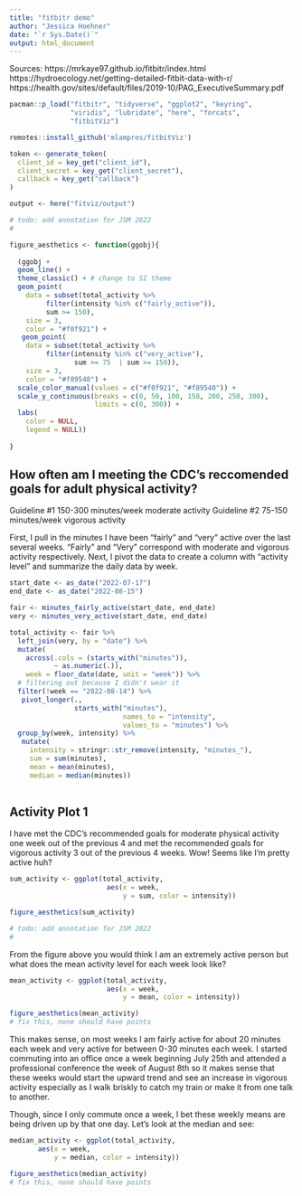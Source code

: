```yaml
---
title: "fitbitr demo"
author: "Jessica Hoehner"
date: "`r Sys.Date()`"
output: html_document
---
```


Sources: 
https://mrkaye97.github.io/fitbitr/index.html
https://hydroecology.net/getting-detailed-fitbit-data-with-r/
https://health.gov/sites/default/files/2019-10/PAG_ExecutiveSummary.pdf

```r
pacman::p_load("fitbitr", "tidyverse", "ggplot2", "keyring", 
               "viridis", "lubridate", "here", "forcats", 
               "fitbitViz")

remotes::install_github('mlampros/fitbitViz')

token <- generate_token(
  client_id = key_get("client_id"),
  client_secret = key_get("client_secret"),
  callback = key_get("callback")
)

output <- here("fitviz/output")

# todo: add annotation for JSM 2022
# 

figure_aesthetics <- function(ggobj){
  
  (ggobj +
  geom_line() +
  theme_classic() + # change to SI theme
  geom_point(
    data = subset(total_activity %>%
         filter(intensity %in% c("fairly_active")), 
         sum >= 150),
    size = 3, 
    color = "#f0f921") +
   geom_point(
    data = subset(total_activity %>%
         filter(intensity %in% c("very_active"),
                sum >= 75  | sum >= 150)),
    size = 3, 
    color = "#f89540") +
  scale_color_manual(values = c("#f0f921", "#f89540")) +
  scale_y_continuous(breaks = c(0, 50, 100, 150, 200, 250, 300),
                     limits = c(0, 300)) +
  labs(
    color = NULL,
    legend = NULL))
  
}

```

## How often am I meeting the CDC's reccomended goals for adult physical activity?

Guideline #1 150-300 minutes/week moderate activity
Guideline #2 75-150 minutes/week vigorous activity

First, I pull in the minutes I have been "fairly" and "very" active over the
last several weeks. "Fairly" and "Very" correspond with moderate and vigorous 
activity respectively. Next, I pivot the data to create a column with 
"activity level" and summarize the daily data by week.

```r

start_date <- as_date("2022-07-17")
end_date <- as_date("2022-08-15")

fair <- minutes_fairly_active(start_date, end_date)
very <- minutes_very_active(start_date, end_date)

total_activity <- fair %>%
  left_join(very, by = "date") %>%
  mutate(
    across(.cols = (starts_with("minutes")), 
           ~ as.numeric(.)), 
    week = floor_date(date, unit = "week")) %>%
  # filtering out because I didn't wear it
  filter(!week == "2022-08-14") %>%
   pivot_longer(., 
                starts_with("minutes"), 
                            names_to = "intensity", 
                            values_to = "minutes") %>%
  group_by(week, intensity) %>%
   mutate(
     intensity = stringr::str_remove(intensity, "minutes_"),
     sum = sum(minutes), 
     mean = mean(minutes),
     median = median(minutes))
 
```

## Activity Plot 1

I have met the CDC's recommended goals for moderate physical activity one week out
of the previous 4 and met the recommended goals for vigorous activity 3 out of the 
previous 4 weeks. Wow! Seems like I'm pretty active huh?

```r

sum_activity <- ggplot(total_activity, 
                        aes(x = week, 
                            y = sum, color = intensity))

figure_aesthetics(sum_activity)

# todo: add annotation for JSM 2022
# 

```

From the figure above you would think I am an extremely active person but what 
does the mean activity level for each week look like?

```r

mean_activity <- ggplot(total_activity, 
                        aes(x = week, 
                            y = mean, color = intensity))

figure_aesthetics(mean_activity)
# fix this, none should have points

```

This makes sense, on most weeks I am fairly active for about 20 minutes each week
and very active for between 0-30 minutes each week. I started commuting into an 
office once a week beginning July 25th and attended a professional conference 
the week of August 8th so it makes sense that these weeks would start the upward
trend and see an increase in vigorous activity especially as I walk briskly to
catch my train or make it from one talk to another. 

Though, since I only commute once a week, I bet these weekly means are being driven
up by that one day. Let's look at the median and see: 

```r

median_activity <- ggplot(total_activity, 
       aes(x = week, 
           y = median, color = intensity)) 

figure_aesthetics(median_activity)
# fix this, none should have points

```
